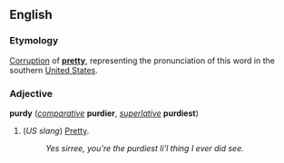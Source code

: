 ==English==
===Etymology===
[[Corruption]] of '''[[pretty]]''', representing the pronunciation of this word in the southern [[United States]].

===Adjective===
'''purdy''' (''[[comparative]]'' '''purdier''', ''[[superlative]]'' '''purdiest''')

#(''US slang'') [[Pretty]].
#:''Yes sirree, you're the purdiest li'l thing I ever did see.''